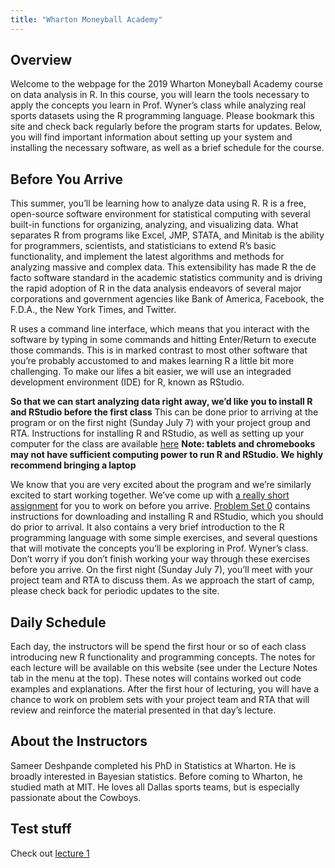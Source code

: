 ```yaml
---
title: "Wharton Moneyball Academy"
---
```


## Overview

Welcome to the webpage for the 2019 Wharton Moneyball Academy course on data analysis in R.
In this course, you will learn the tools necessary to apply the concepts you learn in Prof. Wyner's class while analyzing real sports datasets using the R programming language.
Please bookmark this site and check back regularly before the program starts for updates.
Below, you will find important information about setting up your system and installing the necessary software, as well as a brief schedule for the course.

## Before You Arrive

This summer, you'll be learning how to analyze data using R.
R is a free, open-source software environment for statistical computing with several built-in functions for organizing, analyzing, and visualizing data. 
What separates R from programs like Excel, JMP, STATA, and Minitab is the ability for programmers, scientists, and statisticians to extend R's basic functionality, and implement the latest algorithms and methods for analyzing massive and complex data. This extensibility has made R the de facto software standard in the academic statistics community and is driving the rapid adoption of R in the data analysis endeavors of several major corporations and government agencies like Bank of America, Facebook, the F.D.A., the New York Times, and Twitter.

R uses a command line interface, which means that you interact with the software by typing in some commands and hitting Enter/Return to execute those commands.
This is in marked contrast to most other software that you're probably accustomed to and makes learning R a little bit more challenging.
To make our lifes a bit easier, we will use an integraded development environment (IDE) for R, known as RStudio.

**So that we can start analyzing data right away, we'd like you to install R and RStudio before the first class**
This can be done prior to arriving at the program or on the first night (Sunday July 7) with your project group and RTA. 
Instructions for installing R and RStudio, as well as setting up your computer for the class are available [here](installation.html)
**Note: tablets and chromebooks may not have sufficient computing power to run R and RStudio. We highly recommend bringing a laptop**




We know that you are very excited about the program and we're similarly excited to start working together.
We've come up with [a really short assignment](ps0.html) for you to work on before you arrive.
[Problem Set 0](ps0.html) contains instructions for downloading and installing R and RStudio, which you should do prior to arrival.
It also contains a very brief introduction to the R programming language with some simple exercises, and several questions that will motivate the concepts you'll be exploring in Prof. Wyner's class. 
Don't worry if you don't finish working your way through these exercises before you arrive.
On the first night (Sunday July 7), you'll meet with your project team and RTA to discuss them. 
As we approach the start of camp, please check back for periodic updates to the site. 


## Daily Schedule

Each day, the instructors will be spend the first hour or so of each class introducing new R functionality and programming concepts.
The notes for each lecture will be available on this website (see under the Lecture Notes tab in the menu at the top).
These notes will contains worked out code examples and explanations.
After the first hour of lecturing, you will have a chance to work on problem sets with your project team and RTA that will review and reinforce the material presented in that day's lecture.



## About the Instructors

Sameer Deshpande completed his PhD in Statistics at Wharton. He is broadly interested in Bayesian statistics. Before coming to Wharton, he studied math at MIT. He loves all Dallas sports teams, but is especially passionate about the Cowboys.


## Test stuff
Check out [lecture 1](lecture1.html)